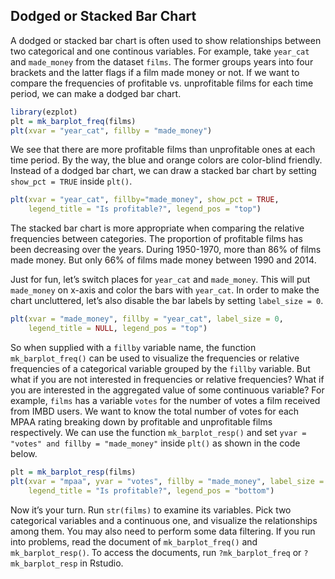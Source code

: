 ## Dodged or Stacked Bar Chart

A dodged or stacked bar chart is often used to show relationships between two 
categorical and one continous variables. For example, take `year_cat` and `made_money` from the dataset `films`. The former groups years into four brackets and the latter flags if a film made money or not. If we want to compare the frequencies of profitable vs. unprofitable films for each time period, we can make a dodged bar chart.

```r
library(ezplot)
plt = mk_barplot_freq(films)
plt(xvar = "year_cat", fillby = "made_money")
```  
 
We see that there are more profitable films than unprofitable ones at each time 
period. By the way, the blue and orange colors are color-blind friendly. Instead of a dodged bar chart, we can draw a stacked bar chart by setting `show_pct = TRUE` inside `plt()`.

```r
plt(xvar = "year_cat", fillby="made_money", show_pct = TRUE, 
    legend_title = "Is profitable?", legend_pos = "top")
```  

The stacked bar chart is more appropriate when comparing the relative frequencies
between categories. The proportion of profitable films has been decreasing
over the years. During 1950-1970, more than 86% of films made money. But only 66% of films made money between 1990 and 2014. 

Just for fun, let's switch places for `year_cat` and `made_money`. This will put
`made_money` on x-axis and color the bars with `year_cat`. In order to make the chart uncluttered, let's also disable the bar labels by setting `label_size = 0`.

```r
plt(xvar = "made_money", fillby = "year_cat", label_size = 0,
    legend_title = NULL, legend_pos = "top")
```  

So when supplied with a `fillby` variable name, the function `mk_barplot_freq()` can be used to visualize the frequencies or relative frequencies of a categorical variable grouped by the `fillby` variable. But what if you are not interested in
frequencies or relative frequencies? What if you are interested in the aggregated value of some continuous variable? For example, `films` has a variable `votes` for the number of votes a film received from IMBD users. We want to know the total number of votes for each MPAA rating breaking down by profitable and unprofitable
films respectively. We can use the function `mk_barplot_resp()` and set `yvar = "votes" and fillby = "made_money"` inside `plt()` as shown in the code below. 

```r
plt = mk_barplot_resp(films)
plt(xvar = "mpaa", yvar = "votes", fillby = "made_money", label_size = 0, 
    legend_title = "Is profitable?", legend_pos = "bottom")
```

Now it's your turn. Run `str(films)` to examine its variables. Pick two 
categorical variables and a continuous one, and visualize the relationships 
among them. You may also need to perform some data filtering. If you run into 
problems, read the document of `mk_barplot_freq()` and `mk_barplot_resp()`. 
To access the documents, run `?mk_barplot_freq` or `?mk_barplot_resp` in Rstudio.
